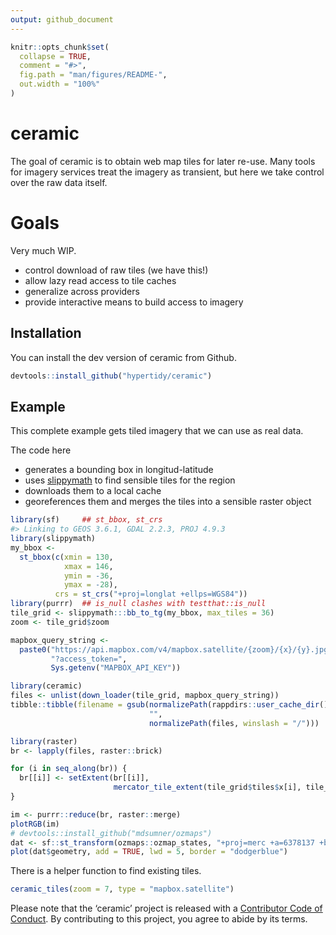 ```yaml
---
output: github_document
---
```


<!-- README.md is generated from README.Rmd. Please edit that file -->

```r
knitr::opts_chunk$set(
  collapse = TRUE,
  comment = "#>",
  fig.path = "man/figures/README-",
  out.width = "100%"
)
```
# ceramic

The goal of ceramic is to obtain web map tiles for later re-use. Many tools for imagery services treat the imagery as transient, but here we take control over the raw data itself. 


# Goals

Very much WIP. 

* control download of raw tiles (we have this!)
* allow lazy read access to tile caches
* generalize across providers
* provide interactive means to build access to imagery


## Installation

You can install the dev version of ceramic from  Github. 

```R
devtools::install_github("hypertidy/ceramic")
```


## Example

This complete example gets tiled imagery that we can use as real data. 

The code here

* generates a bounding box in longitud-latitude
* uses [slippymath](https://github.com/MilesMcBain/slippymath/) to find sensible tiles for the region
* downloads them to a local cache
* georeferences them and merges the tiles into a sensible raster object



```r
library(sf)     ## st_bbox, st_crs
#> Linking to GEOS 3.6.1, GDAL 2.2.3, PROJ 4.9.3
library(slippymath)
my_bbox <-
  st_bbox(c(xmin = 130,
            xmax = 146,
            ymin = -36,
            ymax = -28),
          crs = st_crs("+proj=longlat +ellps=WGS84"))
library(purrr)  ## is_null clashes with testthat::is_null
tile_grid <- slippymath:::bb_to_tg(my_bbox, max_tiles = 36)
zoom <- tile_grid$zoom

mapbox_query_string <-
  paste0("https://api.mapbox.com/v4/mapbox.satellite/{zoom}/{x}/{y}.jpg90",
         "?access_token=",
         Sys.getenv("MAPBOX_API_KEY"))

library(ceramic)
files <- unlist(down_loader(tile_grid, mapbox_query_string))
tibble::tibble(filename = gsub(normalizePath(rappdirs::user_cache_dir(), winslash = "/"), 
                               "", 
                               normalizePath(files, winslash = "/")))

library(raster)
br <- lapply(files, raster::brick)

for (i in seq_along(br)) {
  br[[i]] <- setExtent(br[[i]],  
                       mercator_tile_extent(tile_grid$tiles$x[i], tile_grid$tiles$y[i], zoom = zoom))
}

im <- purrr::reduce(br, raster::merge)
plotRGB(im)
# devtools::install_github("mdsumner/ozmaps")
dat <- sf::st_transform(ozmaps::ozmap_states, "+proj=merc +a=6378137 +b=6378137")
plot(dat$geometry, add = TRUE, lwd = 5, border = "dodgerblue")
```



There is a helper function to find existing tiles. 

```r

ceramic_tiles(zoom = 7, type = "mapbox.satellite")
```

Please note that the 'ceramic' project is released with a [Contributor Code of Conduct](CODE_OF_CONDUCT.md). By contributing to this project, you agree to abide by its terms.



